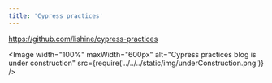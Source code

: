 ```yaml
---
title: 'Cypress practices'
---
```



<a href="https://github.com/lishine/cypress-practices" target="_blank">https://github.com/lishine/cypress-practices</a>

<Image
    width="100%"
    maxWidth="600px"
    alt="Cypress practices blog is under construction"
    src={require('../../../static/img/underConstruction.png')}
/>
